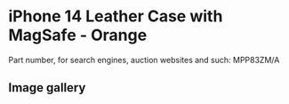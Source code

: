 
# iPhone 14 Leather Case with MagSafe - Orange

Part number, for search engines, auction websites and such: MPP83ZM/A

## Image gallery

<div style={{ width: "768px" }}>
  <GalleryComponent
    images={[
      {
        original: "/everysource/MPP83.webp",
        thumbnail: "/everypreview/MPP83.webp",
      },
      {
        original: "/everysource/MPP83_AV1.webp",
        thumbnail: "/everypreview/MPP83_AV1.webp",
      },
      {
        original: "/everysource/MPP83_AV2.webp",
        thumbnail: "/everypreview/MPP83_AV2.webp",
      },
      {
        original: "/everysource/MPP83_AV3.webp",
        thumbnail: "/everypreview/MPP83_AV3.webp",
      },
      {
        original: "/everysource/MPP83_AV4.webp",
        thumbnail: "/everypreview/MPP83_AV4.webp",
      },
      {
        original: "/everysource/MPP83_AV5.webp",
        thumbnail: "/everypreview/MPP83_AV5.webp",
      },
      {
        original: "/everysource/MPP83_AV6.webp",
        thumbnail: "/everypreview/MPP83_AV6.webp",
      },
      {
        original: "/everysource/MPP83_AV7.webp",
        thumbnail: "/everypreview/MPP83_AV7.webp",
      }
    ]}
  />
</div>